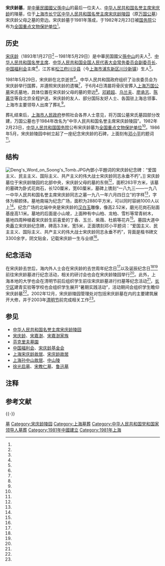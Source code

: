 {{noteTA
|G1=单位
}}
{{文物保护单位
|级别 = 全国
|图片 = [[File:Soong's_Tomb_in_Shanghai.JPG|200px]]
|名称 = 宋庆龄墓
|编号 = 2-10
|分类 = 革命遗址及革命纪念建筑物
|时代 = 1981年
|所在 = [[上海市|上海市]][[长宁区|长宁区]][[宋庆龄陵园|宋庆龄陵园]]
|坐标 = {{coord|31.195127|121.410777|display=inline,title}}
|登录 = 1982年
|Cat = 上海全国重点文物保护单位
}}

'''宋庆龄墓'''，是[[中華民國國父|中華民國國父]][[孫中山|孫中山]]的最后一位夫人、[[中华人民共和国名誉主席|中华人民共和国名誉主席]][[宋庆龄|宋庆龄]]的陵墓，位于[[上海市|上海市]][[长宁区|长宁区]][[中华人民共和国名誉主席宋庆龄陵园|中华人民共和国名誉主席宋庆龄陵园]]（原[[万国公墓|万国公墓]]）宋庆龄父母之墓的旁边。宋庆龄墓于1981年落成，于1982年2月23日被[[中华人民共和国国务院|国务院]]公布为[[全国重点文物保护单位|全国重点文物保护单位]]<ref name="one" />。

== 历史 ==
{{See also|宋庆龄}}

[[宋庆龄|宋庆龄]]（1893年1月27日<ref name="eight" />－1981年5月29日）是中華民国國父[[孫中山|孫中山]]的夫人<ref name="four" />、[[中华人民共和国名誉主席|中华人民共和国名誉主席]]、[[全国人民代表大会常务委员会副委员长|中华人民共和国全国人民代表大会常务委员会副委员长]]、[[中国福利会|中国福利会]]主席<ref name="two" />，江苏省[[松江府|松江府]][[川沙县|川沙县]]（今[[上海市|上海市]][[浦东新区|浦东新区]][[川沙新镇|川沙新镇]]）生人<ref name="two" />。

{{Wikisource|中国共产党中央委员会、中华人民共和国全国人民代表大会常务委员会、中华人民共和国国务院公告|宋庆龄讣告暨国葬公告}}
1981年5月29日，宋庆龄在北京逝世<ref name="five" />。中华人民共和国政府组织了治丧委员会为宋庆龄举行国葬，并遵照宋庆龄的遗嘱<ref name="seven" />，于6月4日清晨将骨灰安葬入[[中华人民共和国名誉主席宋庆龄陵园|上海万国公墓]]宋氏墓地{{NoteTag|在葬礼准备期间，曾一度传出消息称宋庆龄的遗体将不会被火化，直接放入棺木中安葬，对此上海市还专门安排武警对使用棺木安葬的仪式进行排练。但后来这一仪式被确认取消，排练用的棺木也就被存放入龙华殡仪馆的殡葬博物馆中<ref name="twenty-five" />。}}，具体位置在宋庆龄父母的墓的旁边<ref name="ten" />{{NoteTag|关于宋庆龄为何没有选择葬入[[中山陵|中山陵]]，[[廖承志|廖承志]]<ref name="twenty-three" />和[[伊斯雷尔·爱泼斯坦|爱泼斯坦]]都倾向于认为这是宋庆龄自己的决定，而爱泼斯坦同时也指出，来自中国国民党的方面的宣传压力也有可能是原因之一<ref name="twenty-two" />。}}。[[邓颖超|邓颖超]]、[[乌兰夫|乌兰夫]]、[[廖承志|廖承志]]、[[陈慕华|陈慕华]]等自北京全程护送，宋庆龄的友人、部分国际友好人士、各国驻上海总领事、上海市主要领导人出席了葬礼<ref name="six" />。

葬礼结束后，[[上海市人民政府|上海市人民政府]]参照社会各界人士意见，将万国公墓宋氏墓园部分改建，万国公墓也于1984年改名为“中华人民共和国名誉主席宋庆龄陵园”{{NoteTag|原有名人墓地和外籍人士墓地均得到保留，且这些部分对外仍称作万国公墓<ref name="nine" />。}}。1982年2月23日，[[中华人民共和国国务院|中华人民共和国国务院]]公布宋庆龄墓为[[全国重点文物保护单位|全国重点文物保护单位]]<ref name="thirteen" />。1986年5月，宋庆龄陵园中树立起了一座纪念宋庆龄的石碑，上面刻有[[邓小平|邓小平]]的题词<ref name="twenty-five" />。

== 结构 ==
[[File:Deng's_Word_on_Soong's_Tomb.JPG|thumb]]內鄧小平題词的宋庆龄纪念碑：“爱国主义、民主主义、国际主义、共产主义的伟大战士宋庆龄同志永垂不朽”。]]
宋庆龄墓位于宋庆龄陵园的北部中央，宋庆龄父母的墓的东侧<ref name="eleven" />，面积263平方米，该墓的墓碑为卧式花岗石，长120厘米，宽60厘米，墓碑上镌刻“一八九三——一九八一中华人民共和国名誉主席宋庆龄同志之墓一九八一年六月四日立”的字样<ref name="fourteen" />，字体为柳颜体{{r|twenty-six|page=154}}。墓地南端为纪念广场，面积为2880平方米，可以同时容纳1000人以上<ref name="fifteen" />。纪念广场的北端中央是宋庆龄的[[汉白玉|汉白玉]]雕像{{NoteTag|雕像的造型取用宋庆龄最具风采的50岁左右的形像，身穿[[旗袍|旗袍]]及她出访[[锡兰|锡兰]]（今[[斯里兰卡|斯里兰卡]]）时所穿的圆翻领上衣，头梳发髻，双手交叉叠放在膝上，面含微笑<ref name="twelve" />。}}，像高2.52米，磨光花岗石贴面基座高1.1米。墓地的后面是小山坡，上面种有中山柏、龙柏、雪杉等常青树木，墓地四周种植着宋庆龄生前喜爱的丁香、玉兰、紫薇、杜鹃等花卉<ref name="thirteen"/>。墓园大道中央矗立宋庆龄纪念碑，碑高3.3米，宽5米，正面镌刻邓小平题词：“爱国主义、民主主义、国际主义、共产主义的伟大战士宋庆龄同志永垂不朽”，背面是楷书碑文3300余字，阴文贴金，记载宋庆龄一生与业绩<ref name="fourteen" />。

== 纪念活动 ==
在宋庆龄去世后，海内外人士会在宋庆龄的去世周年纪念日<ref name="sixteen" />以及诞辰纪念日<ref name="seventeen" /><ref name="eighteen" />前往宋庆龄墓进行纪念活动，相关的研讨会也会在宋庆龄陵园举行<ref name="twenty-one" />。此外，上海本地的大学也会在清明节前后组织学生前往宋庆龄墓进行扫墓等纪念活动<ref name="nineteen" />，[[长宁区|长宁区]]建青实验等学校也会组织学生展开“暑期实践活动”，活动期间会组织学生瞻仰宋庆龄墓<ref name="twenty" />。2002年12月，宋庆龄陵园管理处对包括宋庆龄墓在内的主要建筑展开大修，并于2003年[[清明节|清明节]]前完成相关工作<ref name="twenty-four" />。

== 参见 ==
* [[中华人民共和国名誉主席宋庆龄陵园|中华人民共和国名誉主席宋庆龄陵园]]
* [[宋庆龄|宋庆龄]]、[[宋嘉澍|宋嘉澍]]、[[宋嘉澍家族|宋嘉澍家族]]
* [[芬克里夫墓園|芬克里夫墓園]]
* [[中国福利会|中国福利会]]、[[宋庆龄基金会|宋庆龄基金会]]
* [[上海宋庆龄故居|上海宋庆龄故居]]、[[宋庆龄故居|宋庆龄故居]]
* [[上海孙中山故居|上海孙中山故居]]、[[中山陵|中山陵]]
* [[徐光启墓|徐光启墓]]、[[宋教仁墓|宋教仁墓]]、[[鲁迅墓|鲁迅墓]]

== 注释 ==
{{NoteFoot}}

== 参考文献 ==
{{Reflist|30em|refs=
<ref name="one">{{cite news |language = zh-cn |url = http://www.ncha.gov.cn/art/2014/5/20/art_1645_50354.html |title = 国务院关于公布第二批全国重点文物保护单位的通知 |publisher = [[国家文物局|国家文物局]] |date = 2012-06-06 |accessdate = 2015-02-09 |deadurl = yes |archiveurl = https://web.archive.org/web/20150924114544/http://www.sach.gov.cn/art/2014/5/20/art_1645_50354.html |archivedate = 2015-09-24 }}</ref>
<ref name="two">{{cite news |language = zh-cn |url = http://www.pudong.gov.cn/website/html/pdzw/pudongNews_YWYQ/Info/Detail_597895.htm |title = “宋氏家族与内史第”研讨会浦东举行 一封信再证“宋庆龄出生浦东说” |website = 上海市浦东新区政府网 |date = 2014-12-19 |accessdate = 2015-02-09 |deadurl = yes |archiveurl = https://web.archive.org/web/20150402161302/http://www.pudong.gov.cn/website/html/pdzw/pudongNews_YWYQ/Info/Detail_597895.htm |archivedate = 2015-04-02 }}</ref>
<ref name="four">{{cite news |language = zh-cn |url = http://agzy.youth.cn/zt/szs90/plyj/201502/t20150203_6453831.htm |title = 周恩来科学评价孙中山 |website = 中国青年网 |date = 2014-12-19 |accessdate = 2015-02-09 |deadurl = yes |archiveurl = https://web.archive.org/web/20150320090443/http://agzy.youth.cn/zt/szs90/plyj/201502/t20150203_6453831.htm |archivedate = 2015-03-20 }}</ref>
<ref name="five">{{cite news |language = zh-cn |url = http://www.gov.cn/guoqing/2014-05/29/content_2689415.htm |title = 5月29日:宋庆龄在北京逝世 |website = 中国政府网 |date = 2014-12-19 |accessdate = 2015-02-09 |deadurl = no |archiveurl = https://web.archive.org/web/20140708125547/http://www.gov.cn/guoqing/2014-05/29/content_2689415.htm |archivedate = 2014-07-08 }}</ref>
<ref name="six">{{cite news |language = zh-cn |url = http://www.shtong.gov.cn/newsite/node2/node2245/node69322/node69329/node69364/node69372/userobject1ai67372.html |title = 中国福利会志·重大事件、重要活动·纪念活动·宋庆龄逝世悼念活动 |publisher = 上海市地方志办公室 |date = 2014-12-19 |accessdate = 2015-02-09 |deadurl = no |archiveurl = https://web.archive.org/web/20150402160045/http://www.shtong.gov.cn/newsite/node2/node2245/node69322/node69329/node69364/node69372/userobject1ai67372.html |archivedate = 2015-04-02 }}</ref>
<ref name="seven">{{cite news|language =zh-cn|url =http://xmwb.xinmin.cn/xmwb/html/2015-01/11/content_21_2.htm|title =宋庆龄与她的保健医生|publisher =新民晚报|date =2014-12-19|accessdate =2015-01-11|deadurl =no|archiveurl =https://web.archive.org/web/20150402124718/http://xmwb.xinmin.cn/xmwb/html/2015-01/11/content_21_2.htm|archivedate =2015-04-02}}</ref>
<ref name="eight">{{cite news |language = zh-cn |url = http://newspaper.jfdaily.com/jfrb/html/2011-03/25/content_537132.htm |title = 宋庆龄为何不纠正自己的出生年份 |publisher = 解放日报 |date = 2011-03-15 |accessdate = 2015-02-09 |deadurl = yes |archiveurl = https://web.archive.org/web/20130426175328/http://newspaper.jfdaily.com/jfrb/html/2011-03/25/content_537132.htm |archivedate = 2013-04-26 }}</ref>
<ref name="nine">{{cite news |language = zh-cn |url = http://citynews.eastday.com/csdb/html/2013-06/28/content_100073.htm |title = 老上海的殡葬与公墓 |publisher = 城市导报 |date = 2013-06-28 |accessdate = 2015-02-09 |deadurl = no |archiveurl = https://web.archive.org/web/20150402112023/http://citynews.eastday.com/csdb/html/2013-06/28/content_100073.htm |archivedate = 2015-04-02 }}</ref>
<ref name="ten">{{cite news |language = zh-cn |url = http://www.china.com.cn/aboutchina/data/wwbhdw/txt/2006-12/04/content_7454374.htm |title = 宋庆龄墓 |website = 中国网 |date = 2006-12-04 |accessdate = 2015-02-09 |deadurl = no |archiveurl = https://web.archive.org/web/20150923202818/http://www.china.com.cn/aboutchina/data/wwbhdw/txt/2006-12/04/content_7454374.htm |archivedate = 2015-09-23 }}</ref>
<ref name="eleven">{{cite news |language = zh-cn |url = http://shtong.gov.cn/newsite/node2/node2245/node70862/node70872/node70941/node70945/userobject1ai73757.html |title = 上海地名志·经济文化地名·文化类·纪念地 |publisher = 上海市地方志办公室 |date = 2006-12-04 |accessdate = 2015-02-09 |deadurl = yes |archiveurl = https://web.archive.org/web/20141207090645/http://www.shtong.gov.cn/newsite/node2/node2245/node70862/node70872/node70941/node70945/userobject1ai73757.html |archivedate = 2014-12-07 }}</ref>
<ref name="twelve">{{cite news |language = zh-cn |url = http://www.changning.sh.cn/art/2012/1/31/art_4015_262316.html |title = 文物史迹·宋庆龄陵园 |publisher = 上海长宁区政府网站 |date = 2006-12-04 |accessdate = 2015-02-09 |deadurl = yes |archiveurl = https://web.archive.org/web/20160410073706/http://www.changning.sh.cn/art/2012/1/31/art_4015_262316.html |archivedate = 2016-04-10 }}</ref>
<ref name="thirteen">{{cite news |language = zh-cn |url = http://shtong.gov.cn/newsite/node2/node2245/node4467/node20332/node20410/node63793/userobject1ai15812.html |title = 上海文物博物馆志·文物古迹·名人故居、祠、墓、纪念碑·墓 |publisher = 上海市地方志办公室 |date = 2006-12-04 |accessdate = 2015-02-09 |deadurl = no |archiveurl = https://web.archive.org/web/20150225080547/http://www.shtong.gov.cn/newsite/node2/node2245/node4467/node20332/node20410/node63793/userobject1ai15812.html |archivedate = 2015-02-25 }}</ref>
<ref name="fourteen">{{cite news |language = zh-cn |url = http://shtong.gov.cn/newsite/node2/node2247/node4599/node79782/node79788/userobject1ai104511.html |title = 上海通志·图书馆、文博、档案·文博事业·史迹建筑·宋庆龄墓 |publisher = 上海市地方志办公室 |date = 2006-12-04 |accessdate = 2015-02-09 |deadurl = no |archiveurl = https://web.archive.org/web/20150102214302/http://www.shtong.gov.cn/newsite/node2/node2247/node4599/node79782/node79788/userobject1ai104511.html |archivedate = 2015-01-02 }}</ref>
<ref name="fifteen">{{cite news |language = zh-cn |url = http://shtong.gov.cn/newsite/node2/node4/node2249/changning/node15435/node63122/node63128/userobject1ai53100.html |title = 上海市长宁区志·文化·文物史迹·宋庆龄陵园 |publisher = 上海市地方志办公室 |date = 2006-12-04 |accessdate = 2015-02-09 |deadurl = no |archiveurl = https://web.archive.org/web/20160304214205/http://shtong.gov.cn/newsite/node2/node4/node2249/changning/node15435/node63122/node63128/userobject1ai53100.html |archivedate = 2016-03-04 }}</ref>
<ref name="sixteen">{{cite news |language = zh-cn |url = http://news.xinhuanet.com/society/2011-05/29/c_121471142.htm |title = 海内外人士在沪纪念宋庆龄逝世30周年 |publisher = 新华网 |date = 2011-05-29 |accessdate = 2015-02-09 |deadurl = no |archiveurl = https://web.archive.org/web/20150402144053/http://news.xinhuanet.com/society/2011-05/29/c_121471142.htm |archivedate = 2015-04-02 }}</ref>
<ref name="seventeen">{{cite news |language = zh-cn |url = http://www.chinanews.com/gn/2013/01-17/4498027.shtml |title = 上海举办系列活动纪念宋庆龄诞辰120周年 |publisher = 中国新闻网 |date = 2013-01-17 |accessdate = 2015-02-09 |deadurl = no |archiveurl = https://web.archive.org/web/20150402161607/http://www.chinanews.com/gn/2013/01-17/4498027.shtml |archivedate = 2015-04-02 }}</ref>
<ref name="eighteen">{{cite news |language = zh-cn |url = http://www.chinanews.com/tp/shfq/news/2008/01-27/1147108.shtml |title = 上海各界人士向宋庆龄墓献花 |publisher = 中国新闻网 |date = 2013-01-27 |accessdate = 2015-02-09 |deadurl = no |archiveurl = https://web.archive.org/web/20150402155809/http://www.chinanews.com/tp/shfq/news/2008/01-27/1147108.shtml |archivedate = 2015-04-02 }}</ref>
<ref name="nineteen">{{cite news |language = zh-cn |url = http://news.sjtu.edu.cn/info/1009/135071.htm |title = 数学系12级硕士研究生党支部前往宋庆龄陵园扫墓 |publisher = 上海交通大学新闻网 |date = 2013-04-02 |accessdate = 2015-02-09 |deadurl = yes |archiveurl = https://web.archive.org/web/20160304133603/http://news.sjtu.edu.cn/info/1009/135071.htm |archivedate = 2016-03-04 |df =  }}</ref>
<ref name="twenty">{{cite news |language = zh-cn |url = https://www.sohu.com/a/223962515_99934285 |title = 争做新时代建青人 |publisher = 中国文明网 |date = 2018-02-24 |accessdate = 2015-02-09 |deadurl = no |archiveurl = https://web.archive.org/web/20171101114341/http://www.wenming.cn/syjj/dfcz/sh/201508/t20150806_2778481.shtml |archivedate = 2017-11-01 }}</ref>
<ref name="twenty-one">{{cite news |language = zh-cn |url = http://news.xinhuanet.com/newscenter/2003-09/25/content_1100026.htm |title = 上海举行研讨会纪念宋庆龄诞辰110周年 |publisher = 新华网 |date = 2003-09-25 |accessdate = 2015-02-09 |deadurl = no |archiveurl = https://web.archive.org/web/20050418101545/http://news.xinhuanet.com/newscenter/2003-09/25/content_1100026.htm |archivedate = 2005-04-18 }}</ref>
<ref name="twenty-two">{{cite news |language = zh-cn |url = http://news.ifeng.com/history/2/200711/1121_336_305674_1.shtml |title = 宋庆龄为何不与孙中山合葬 |publisher = 凤凰网 |date = 2007-11-21 |accessdate = 2015-02-09 |deadurl = no |archiveurl = https://web.archive.org/web/20150308085353/http://news.ifeng.com/history/2/200711/1121_336_305674_1.shtml |archivedate = 2015-03-08 }}</ref>
<ref name="twenty-three">{{cite news |language = zh-cn |url = http://cpc.people.com.cn/GB/69112/124047/134911/8098132.html |title = 廖承志所著文章·我的吊唁（回忆录之一） |publisher = 人民网 |date = 2007-11-21 |accessdate = 2015-02-09 |deadurl = no |archiveurl = https://web.archive.org/web/20150402093619/http://cpc.people.com.cn/GB/69112/124047/134911/8098132.html |archivedate = 2015-04-02 }}</ref>
<ref name="twenty-four">{{cite news |language = zh-cn |url = http://news.xinhuanet.com/newscenter/2003-01/26/content_708153.htm |title = 永不飘逝的怀念－－宋庆龄陵园纪行 |publisher = 新华网 |date = 2003-01-26 |accessdate = 2015-02-09 |deadurl = no |archiveurl = https://web.archive.org/web/20070329203645/http://news.xinhuanet.com/newscenter/2003-01/26/content_708153.htm |archivedate = 2007-03-29 }}</ref>
<ref name="twenty-five">{{cite journal zh |language = zh-cn |author = 黄玉抒、何沫 |date=2011-5 |title = 宋庆龄安葬前后 |journal = 百年潮 |volume = |issue = |pages = 56-60 |url = |accessdate = 2015-01-28 |quote = }}</ref>
<ref name="twenty-six">{{Cite book |author = 乐基伟 |title = 寻踪觅迹 上海革命遗址巡礼 |location = 上海 |publisher = 上海翻译出版公司 |date = 1991-06-01 |page = 481 |ISBN = 7-80514-705-1 |accessdate = 2015-01-28 |quote = }}</ref>
}}

{{-}}
{{上海全国重点文物保护单位}}
{{Portal bar|中华人民共和国|中国建筑|上海|死亡}}

[[Category:宋庆龄|墓]]
[[Category:宋庆龄陵园|Category:宋庆龄陵园]]
[[Category:上海墓葬|Category:上海墓葬]]
[[Category:中华人民共和国党和国家领导人墓葬|Category:中华人民共和国党和国家领导人墓葬]]
[[Category:1981年中國建立|Category:1981年中國建立]]
[[Category:1981年上海|Category:1981年上海]]

{{Good article}}